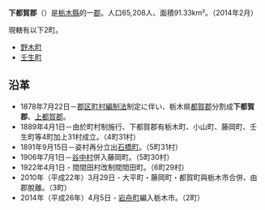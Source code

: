 {{日本郡
| 郡 = 下都賀郡
| 日文原名 = 下都賀郡
| 平假名 = しもつがぐん
| 羅馬字拼音 = Shimotsuga-gun
| 地圖 =
| 都道府縣 = 栃木縣
| 編號 = 
| 町 = 2
| 村 = 
| 經度 = 
| 緯度 = 
| 註記 = 
|}}
'''下都賀郡'''（{{jpn|j=下都賀郡|hg=しもつがぐん|rm=Shimotsuga gun|f=y}}）是[[栃木縣|栃木縣]]的一[[郡|郡]]。人口65,208人、面積91.33km²。（2014年2月）

現轄有以下2町。
*[[野木町|野木町]]
*[[壬生町|壬生町]]

== 沿革 ==
*1878年7月22日－[[郡区町村編制法|郡区町村編制法]]制定に伴い、栃木県[[都賀郡|都賀郡]]分割成'''下都賀郡'''、[[上都賀郡|上都賀郡]]。
*1889年4月1日－由於町村制施行、下都賀郡有栃木町、小山町、藤岡町、壬生町等4町加上31村成立。（4町31村）
*1891年9月15日－姿村再分立出[[石橋町|石橋町]]。（5町31村）
*1906年7月1日－[[谷中村|谷中村]]併入藤岡町。（5町30村）
*1922年4月1日 - 間間田村改制間間田町。（6町29村）
*2010年（平成22年）3月29日 - 大平町・藤岡町・都賀町與栃木市合併、由郡脫離。（3町）
*2014年（平成26年）4月5日 - [[岩舟町|岩舟町]]編入栃木市。（2町）
{{栃木縣}}{{Authority control}}